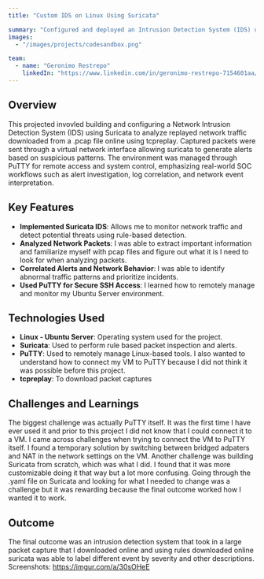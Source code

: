 ```yaml
---
title: "Custom IDS on Linux Using Suricata"

summary: "Configured and deployed an Intrusion Detection System (IDS) using Suricata to detect and analyze malicious network activity. This project demonstrated practical skills in network traffic monitoring, alert analysis, and secure system administration using PuTTY."
images: 
  - "/images/projects/codesandbox.png"

team:
  - name: "Geronimo Restrepo"
    linkedIn: "https://www.linkedin.com/in/geronimo-restrepo-7154601aa/"
---
```


## Overview

This projected invovled building and configuring a Network Intrusion Detection System (IDS) using Suricata to analyze replayed network traffic downloaded from a .pcap file online using tcpreplay. Captured packets were sent through a virtual network interface allowing suricata to generate alerts based on suspicious patterns. The environment was managed through PuTTY for remote access and system control, emphasizing real-world SOC workflows such as alert investigation, log correlation, and network event interpretation. 

## Key Features

- **Implemented Suricata IDS**: Allows me to monitor network traffic and detect potential threats using rule-based detection. 
- **Analyzed Network Packets**: I was able to extract important information and familiarize myself with pcap files and figure out what it is I need to look for when analyzing packets. 
- **Correlated Alerts and Network Behavior**: I was able to identify abnormal traffic patterns and prioritize incidents. 
- **Used PuTTY for Secure SSH Access**: I learned how to remotely manage and monitor my Ubuntu Server environment. 

## Technologies Used

- **Linux - Ubuntu Server**: Operating system used for the project.  
- **Suricata**: Used to perform rule based packet inspection and alerts.  
- **PuTTY**: Used to remotely manage Linux-based tools. I also wanted to understand how to connect my VM to PuTTY because I did not think it was possible before this project. 
- **tcpreplay**: To download packet captures

## Challenges and Learnings

The biggest challenge was actually PuTTY itself. It was the first time I have ever used it and prior to this project I did not know that I could connect it to a VM. I came across challenges when trying to connect the VM to PuTTY itself. I found a temporary solution by switching between bridged adpaters and NAT in the network settings on the VM. Another challenge was building Suricata from scratch, which was what I did. I found that it was more customizable doing it that way but a lot more confusing. Going through the .yaml file on Suricata and looking for what I needed to change was a challenge but it was rewarding because the final outcome worked how I wanted it to work. 

## Outcome

The final outcome was an intrusion detection system that took in a large packet capture that I downloaded online and using rules downloaded online suricata was able to label different event by severity and other descriptions. 
Screenshots: https://imgur.com/a/30sOHeE
